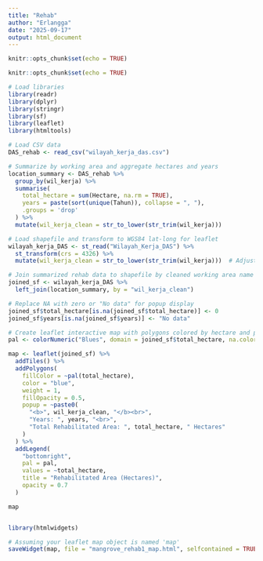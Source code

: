 ```yaml
---
title: "Rehab"
author: "Erlangga"
date: "2025-09-17"
output: html_document
---
```


```r
knitr::opts_chunk$set(echo = TRUE)
```


```r
knitr::opts_chunk$set(echo = TRUE)
```

```r
# Load libraries
library(readr)
library(dplyr)
library(stringr)
library(sf)
library(leaflet)
library(htmltools)

# Load CSV data
DAS_rehab <- read_csv("wilayah_kerja_das.csv")

# Summarize by working area and aggregate hectares and years
location_summary <- DAS_rehab %>%
  group_by(wil_kerja) %>%
  summarise(
    total_hectare = sum(Hectare, na.rm = TRUE),
    years = paste(sort(unique(Tahun)), collapse = ", "),
    .groups = 'drop'
  ) %>%
  mutate(wil_kerja_clean = str_to_lower(str_trim(wil_kerja)))

# Load shapefile and transform to WGS84 lat-long for leaflet
wilayah_kerja_DAS <- st_read("Wilayah_Kerja_DAS") %>%
  st_transform(crs = 4326) %>%
  mutate(wil_kerja_clean = str_to_lower(str_trim(wil_kerja)))  # Adjust column if actual name differs

# Join summarized rehab data to shapefile by cleaned working area name
joined_sf <- wilayah_kerja_DAS %>%
  left_join(location_summary, by = "wil_kerja_clean")

# Replace NA with zero or "No data" for popup display
joined_sf$total_hectare[is.na(joined_sf$total_hectare)] <- 0
joined_sf$years[is.na(joined_sf$years)] <- "No data"

# Create leaflet interactive map with polygons colored by hectare and popup showing years
pal <- colorNumeric("Blues", domain = joined_sf$total_hectare, na.color = "lightgrey")

map <- leaflet(joined_sf) %>%
  addTiles() %>%
  addPolygons(
    fillColor = ~pal(total_hectare),
    color = "blue",
    weight = 1,
    fillOpacity = 0.5,
    popup = ~paste0(
      "<b>", wil_kerja_clean, "</b><br>",
      "Years: ", years, "<br>",
      "Total Rehabilitated Area: ", total_hectare, " Hectares"
    )
  ) %>%
  addLegend(
    "bottomright",
    pal = pal,
    values = ~total_hectare,
    title = "Rehabilitated Area (Hectares)",
    opacity = 0.7
  )

map


library(htmlwidgets)

# Assuming your leaflet map object is named 'map'
saveWidget(map, file = "mangrove_rehab1_map.html", selfcontained = TRUE)

```

